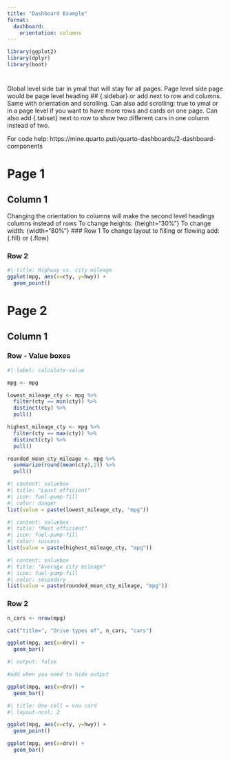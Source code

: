 ```yaml
---
title: "Dashboard Example"
format: 
  dashboard:
    orientation: columns
---
```


```r
library(ggplot2)
library(dplyr)
library(boot)
```

#  {.sidebar}

Global level side bar in ymal that will stay for all pages. Page level side page would be page level heading \## {.sidebar} or add next to row and columns. Same with orientation and scrolling. Can also add scrolling: true to ymal or in a page level if you want to have more rows and cards on one page. Can also add {.tabset} next to row to show two different cars in one column instead of two.

For code help: https://mine.quarto.pub/quarto-dashboards/2-dashboard-components

# Page 1

## Column 1

Changing the orientation to columns will make the second level headings columns instead of rows To change heights: {height="30%"} To change width: {width="80%"} \### Row 1 To change layout to filling or flowing add: {.fill} or {.flow}

### Row 2

```r
#| title: Highway vs. city mileage
ggplot(mpg, aes(x=cty, y=hwy)) +
  geom_point()
```

# Page 2

## Column 1

### Row - Value boxes {height="35%"}

```r
#| label: calculate-value

mpg <- mpg 

lowest_mileage_cty <- mpg %>% 
  filter(cty == min(cty)) %>% 
  distinct(cty) %>% 
  pull()

highest_mileage_cty <- mpg %>% 
  filter(cty == max(cty)) %>% 
  distinct(cty) %>% 
  pull()

rounded_mean_cty_mileage <- mpg %>% 
  summarize(round(mean(cty),2)) %>% 
  pull()

```

```r
#| content: valuebox
#| title: "Least efficient"
#| icon: fuel-pump-fill
#| color: danger
list(value = paste(lowest_mileage_cty, "mpg"))

```

```r
#| content: valuebox
#| title: "Most efficient"
#| icon: fuel-pump-fill
#| color: success
list(value = paste(highest_mileage_cty, "mpg"))

```


```r
#| content: valuebox
#| title: "Average city mileage"
#| icon: fuel-pump-fill
#| color: secondary
list(value = paste(rounded_mean_cty_mileage, "mpg"))

```

### Row 2 {height="65%"}

```r
n_cars <- nrow(mpg)

cat("title=", "Drive types of", n_cars, "cars")

ggplot(mpg, aes(x=drv)) +
  geom_bar()
```

```r
#| output: false

#add when you need to hide output

ggplot(mpg, aes(x=drv)) +
  geom_bar()
```

```r
#| title: One cell = one card
#| layout-ncol: 2

ggplot(mpg, aes(x=cty, y=hwy)) +
  geom_point()

ggplot(mpg, aes(x=drv)) +
  geom_bar()
```
